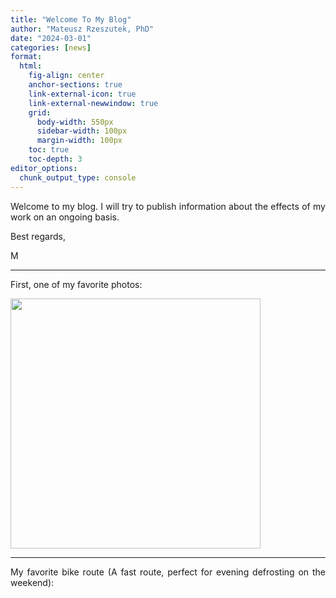 ```yaml
---
title: "Welcome To My Blog"
author: "Mateusz Rzeszutek, PhD"
date: "2024-03-01"
categories: [news]
format: 
  html: 
    fig-align: center
    anchor-sections: true
    link-external-icon: true
    link-external-newwindow: true
    grid: 
      body-width: 550px
      sidebar-width: 100px
      margin-width: 100px
    toc: true
    toc-depth: 3
editor_options: 
  chunk_output_type: console
---
```


<div style="text-align: justify">

Welcome to my blog. I will try to publish information about the effects of my work on an ongoing basis. 

Best regards, 

M

***

First, one of my favorite photos:

![](motyl.jpg){width="400" fig-align="center"}

------------------------------------------------------------------------

My favorite bike route (A fast route, perfect for evening defrosting on the weekend):

::: {.strava-embed-placeholder data-embed-type="activity" data-embed-id="9951623575" data-style="standard"}
:::

::: {.fig-align="center"}
```{=html}
<script src="https://strava-embeds.com/embed.js"</script>
```
:::